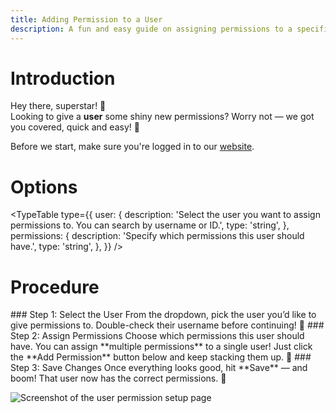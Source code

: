 ```yaml
---
title: Adding Permission to a User
description: A fun and easy guide on assigning permissions to a specific user through the website.
---
```


# Introduction

Hey there, superstar! 🌟  
Looking to give a **user** some shiny new permissions? Worry not — we got you covered, quick and easy! 💪  

Before we start, make sure you're logged in to our [website](https://antiraid.xyz).  

# Options

<TypeTable
  type={{
    user: {
      description:
        'Select the user you want to assign permissions to. You can search by username or ID.',
      type: 'string',
    },
    permissions: {
      description:
        'Specify which permissions this user should have.',
      type: 'string',
    },
  }}
/>

# Procedure

<Steps>
  <Step>
    ### Step 1: Select the User  
    From the dropdown, pick the user you’d like to give permissions to. Double-check their username before continuing! 👀
  </Step>

  <Step>
    ### Step 2: Assign Permissions  
    Choose which permissions this user should have.  
  </Step>

  <Callout title="Pro Tip 💡" type="info">
    You can assign **multiple permissions** to a single user!  
    Just click the **Add Permission** button below and keep stacking them up. 🚀
  </Callout>

  <Step>
    ### Step 3: Save Changes  
    Once everything looks good, hit **Save** — and boom! That user now has the correct permissions. 🎉
  </Step>
</Steps>

![Screenshot of the user permission setup page](./adding-perms-user-site.png)
